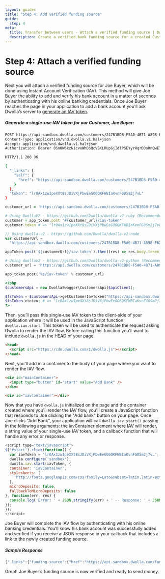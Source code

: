 ```yaml
---
layout: guides
title: "Step 4: Add verified funding source"
guide:
  step: 4
meta:
  title: Transfer between users - Attach a verified funding source | Dwolla API Documentation
  description: Create a verified bank funding source for a created Customer to receive funds.
---
```


# Step 4: Attach a verified funding source

Next you will attach a verified funding source for Joe Buyer, which will be done using Instant Account Verification (IAV). This method will give Joe Buyer the ability to add and verify his bank account in a matter of seconds by authenticating with his online banking credentials. Once Joe Buyer reaches the page in your application to add a bank account you'll ask Dwolla’s server to [generate an IAV token](http://docs.dwolla.com/#generate-an-iav-token).

##### Generate a single-use IAV token for our Customer, Joe Buyer:

```bash
POST https://api-sandbox.dwolla.com/customers/247B1BD8-F5A0-4B71-A898-F62F67B8AE1C/iav-token
Content-Type: application/vnd.dwolla.v1.hal+json
Accept: application/vnd.dwolla.v1.hal+json
Authorization: Bearer 0Sn0W6kzNicvoWhDbQcVSKLRUpGjIdlPSEYyrHqrDDoRnQwE7Q/wKehyh1RTpzjUj5KzIRfDi0wKTii7DqY

HTTP/1.1 200 OK

{
  "_links": {
    "self": {
      "href": "https://api-sandbox.dwolla.com/customers/247B1BD8-F5A0-4B71-A898-F62F67B8AE1C/iav-token"
    }
  },
  "token": "lr0Ax1zwIpeXXt8sJDiVXjPbwEeGO6QKFWBIaKvnFG0Sm2j7vL"
}
```

```ruby
customer_url = 'https://api-sandbox.dwolla.com/customers/247B1BD8-F5A0-4B71-A898-F62F67B8AE1C'

# Using DwollaV2 - https://github.com/Dwolla/dwolla-v2-ruby (Recommended)
customer = app_token.post "#{customer_url}/iav-token"
customer.token # => "lr0Ax1zwIpeXXt8sJDiVXjPbwEeGO6QKFWBIaKvnFG0Sm2j7vL"

```

```javascript
// Using dwolla-v2 - https://github.com/Dwolla/dwolla-v2-node
var customerUrl =
  "https://api-sandbox.dwolla.com/customers/247B1BD8-F5A0-4B71-A898-F62F67B8AE1C";

appToken.post(`${customerUrl}/iav-token`).then((res) => res.body.token); // => 'lr0Ax1zwIpeXXt8sJDiVXjPbwEeGO6QKFWBIaKvnFG0Sm2j7vL'
```

```python
# Using dwollav2 - https://github.com/Dwolla/dwolla-v2-python (Recommended)
customer_url = 'https://api.dwolla.com/customers/247B1BD8-F5A0-4B71-A898-F62F67B8AE1C'

app_token.post('%s/iav-token' % customer_url)
```

```php
<?php
$customersApi = new DwollaSwagger\CustomersApi($apiClient);

$fsToken = $customersApi->getCustomerIavToken("https://api-sandbox.dwolla.com/customers/247B1BD8-F5A0-4B71-A898-F62F67B8AE1C");
$fsToken->token; # => "lr0Ax1zwIpeXXt8sJDiVXjPbwEeGO6QKFWBIaKvnFG0Sm2j7vL"
?>
```

Then, you’ll pass this single-use IAV token to the client-side of your application where it will be used in the JavaScript function `dwolla.iav.start`. This token will be used to authenticate the request asking Dwolla to render the IAV flow. Before calling this function you'll want to include `dwolla.js` in the HEAD of your page.

```html
<head>
  <script src="https://cdn.dwolla.com/1/dwolla.js"></script>
</head>
```

Next, you'll add in a container to the body of your page where you want to render the IAV flow.

```html
<div id="mainContainer">
  <input type="button" id="start" value="Add Bank" />
</div>

<div id="iavContainer"></div>
```

Now that you have `dwolla.js` initialized on the page and the container created where you'll render the IAV flow, you'll create a JavaScript function that responds to Joe clicking the "Add bank" button on your page. Once Joe clicks "Add Bank", your application will call `dwolla.iav.start()` passing in the following arguments: the iavContainer element where IAV will render, a string value of your single-use IAV token, and a callback function that will handle any error or response.

```javascript
<script type="text/javascript">
$('#start').click(function() {
  var iavToken = 'lr0Ax1zwIpeXXt8sJDiVXjPbwEeGO6QKFWBIaKvnFG0Sm2j7vL';
  dwolla.configure('sandbox');
  dwolla.iav.start(iavToken, {
  container: 'iavContainer',
  stylesheets: [
    'http://fonts.googleapis.com/css?family=Lato&subset=latin,latin-ext'
  ],
  microDeposits: false,
  fallbackToMicroDeposits: false
}, function(err, res) {
  console.log('Error: ' + JSON.stringify(err) + ' -- Response: ' + JSON.stringify(res));
});
});
</script>
```

Joe Buyer will complete the IAV flow by authenticating with his online banking credentials. You'll know his bank account was successfully added and verified if you receive a JSON response in your callback that includes a link to the newly created funding source.

##### Sample Response

```javascript
{"_links":{"funding-source":{"href":"https://api-sandbox.dwolla.com/funding-sources/80275e83-1f9d-4bf7-8816-2ddcd5ffc197"}}}
```

Great! Joe Buyer’s funding source is now verified and ready to send money.
